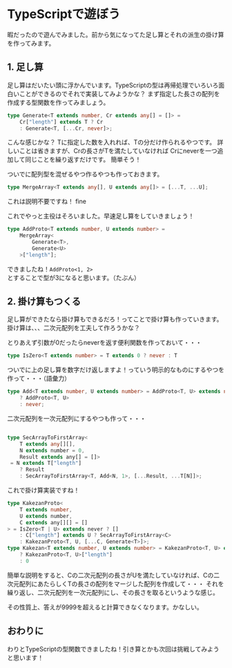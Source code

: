 
# TypeScriptで遊ぼう

暇だったので遊んでみました。前から気になってた足し算とそれの派生の掛け算を作ってみます。

## 1. 足し算
足し算はだいたい頭に浮かんでいます。TypeScriptの型は再帰処理でいろいろ面白いことができるのでそれで実装してみようかな？
まず指定した長さの配列を作成する型関数を作ってみましょう。

```ts
type Generate<T extends number, Cr extends any[] = []> = 
    Cr["length"] extends T ? Cr 
    : Generate<T, [...Cr, never]>;
```

こんな感じかな？ Tに指定した数を入れれば、Tの分だけ作られるやつです。
詳しいことは省きますが、Crの長さがTを満たしていなければ Crにneverを一つ追加して同じことを繰り返すだけです。
簡単そう！

ついでに配列型を混ぜるやつ作るやつも作っておきます。
```ts
type MergeArray<T extends any[], U extends any[]> = [...T, ...U];
```
これは説明不要ですね！ fine

これでやっと主役はそろいました。早速足し算をしていきましょう！
```ts
type AddProto<T extends number, U extends number> = 
    MergeArray<
        Generate<T>, 
        Generate<U>
    >["length"];
```

できましたね！`AddProto<1, 2>`とすることで型が3になると思います。（たぶん）

## 2. 掛け算もつくる

足し算ができたなら掛け算もできるだろ！ってことで掛け算も作っていきます。
掛け算は、、、二次元配列を工夫して作ろうかな？

とりあえず引数が0だったらneverを返す便利関数を作っておいて・・・
```ts
type IsZero<T extends number> = T extends 0 ? never : T
```
ついでに上の足し算を数字だけ返しますよ！っていう明示的なものにするやつを作って・・・（語彙力）
```ts
type Add<T extends number, U extends number> = AddProto<T, U> extends number 
    ? AddProto<T, U> 
    : never;
```

二次元配列を一次元配列にするやつも作って・・・
```ts

type SecArrayToFirstArray<
    T extends any[][], 
    N extends number = 0, 
    Result extends any[] = []>
 = N extends T["length"] 
    ? Result 
    : SecArrayToFirstArray<T, Add<N, 1>, [...Result, ...T[N]]>; 
```

これで掛け算実装ですね！
```ts
type KakezanProto<
    T extends number, 
    U extends number, 
    C extends any[][] = []
> = IsZero<T | U> extends never ? [] 
    : C["length"] extends U ? SecArrayToFirstArray<C>
    : KakezanProto<T, U, [...C, Generate<T>]>;
type Kakezan<T extends number, U extends number> = KakezanProto<T, U> extends never[] 
    ? KakezanProto<T, U>["length"] 
    : 0
```

簡単な説明をすると、Cの二次元配列の長さがUを満たしていなければ、Cの二次元配列にあたらしくTの長さの配列をマージした配列を作成して・・・
それを繰り返し、二次元配列を一次元配列にし、その長さを取るというような感じ。

その性質上、答えが9999を超えると計算できなくなります。かなしい。

## おわりに
わりとTypeScriptの型関数できましたね！引き算とかも次回は挑戦してみようと思います！

